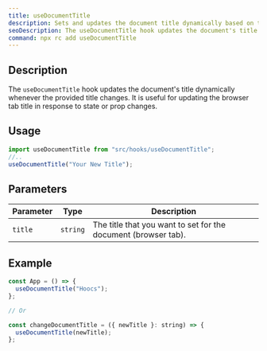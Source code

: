 ```yaml
---
title: useDocumentTitle
description: Sets and updates the document title dynamically based on the given value.
seoDescription: The useDocumentTitle hook updates the document's title dynamically whenever the provided title changes. It is useful for updating the browser tab title in response to state or prop changes.
command: npx rc add useDocumentTitle
---
```


## Description

The `useDocumentTitle` hook updates the document's title dynamically whenever the provided title changes. It is useful for updating the browser tab title in response to state or prop changes.

## Usage

```jsx showLineNumbers
import useDocumentTitle from "src/hooks/useDocumentTitle";
//..
useDocumentTitle("Your New Title");
```

## Parameters

<Wrapper>

| Parameter | Type     | Description                                                    |
| --------- | -------- | -------------------------------------------------------------- |
| `title`   | `string` | The title that you want to set for the document (browser tab). |

</Wrapper>

## Example

```jsx showLineNumbers
const App = () => {
  useDocumentTitle("Hoocs");
};

// Or

const changeDocumentTitle = ({ newTitle }: string) => {
  useDocumentTitle(newTitle);
};
```
